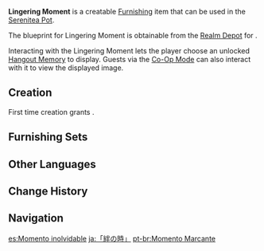 {{Furnishing Infobox
|id             = 364501
|image          = Item Lingering Moment.png
|category       = Wall Decor
|subcategory    = Picture Frame
|quality        = 4
|adeptal_energy = 90
|load           = 169
|reduced_load   = 169
|description    = A wondrous picture frame created using the best [[Cuihua Wood]] available. The canvas has been steeped in paints saturated with [[Sub-Space Creation]] energies and has become exceedingly supple. It also has the unique ability to resonate with you and implant precious memories upon its surface.
|blueprint      = Realm Depot
|interaction    = Hangout Memories
}}

'''Lingering Moment'''  is a creatable [[Furnishing]] item that can be used in the [[Serenitea Pot]].

The blueprint for Lingering Moment is obtainable from the [[Realm Depot]] for {{Item|Realm Currency|24|x=240}}.

Interacting with the Lingering Moment lets the player choose an unlocked [[Hangout Event/Gallery|Hangout Memory]] to display. Guests via the [[Co-Op Mode]] can also interact with it to view the displayed image.

==Creation==
First time creation grants {{Item|Trust|24|x=90}}.
{{Recipe
|type = Creation
|time = 16h
|Cuihua Wood = 12
|Fabric = 6
|sort = Cuihua Wood;Fabric
}}

==Furnishing Sets==
{{Craft Usage}}

==Other Languages==
{{Other Languages
|en      = Lingering Moment
|zhs     = 「萦绊之刻」
|zhs_rm  = "Yíngbàn zhī Kè"
|zht     = 「縈絆之刻」
|zht_rm  = "Yíngbàn zhī Kè"
|zh_tl   = "Moment of Entanglement"
|ja      = 「絆の時」
|ja_rm   = "Kizuna no Toki"
|ja_tl   = "Moment of Bonds"
|ko      = 「유대의 순간」
|ko_rm   = "Yudae-ui Sungan"
|ko_tl   = "Moment of Bonds"
|es      = Momento inolvidable
|es_tl   = Unforgettable Moment
|fr      = «&nbsp;Moment suspendu&nbsp;»
|fr_tl   = "Suspended Moment"
|ru      = Затянувшееся мгновение
|ru_tl   = Lingering Moment
|th      = "ช่วงเวลาที่ผ่อนคลาย"
|th_rm   = 
|th_tl   = 
|vi      = Thời Khắc Nhớ Nhung
|vi_tl   = 
|de      = „Moment des Nachklangs“
|de_tl   = "Moment of Resonance"
|id      = Momen tak Terlupakan
|id_tl   = Unforgettable Moment
|pt      = Momento Marcante
|pt_tl   = 
|tr      = Ölümsüz An
|tr_tl   = 
|it      = Momento indimenticabile
|it_tl   = 
}}

==Change History==
{{Change History|2.3}}

==Navigation==
{{Furnishing Navbox|interior}}

[[es:Momento inolvidable]]
[[ja:「絆の時」]]
[[pt-br:Momento Marcante]]